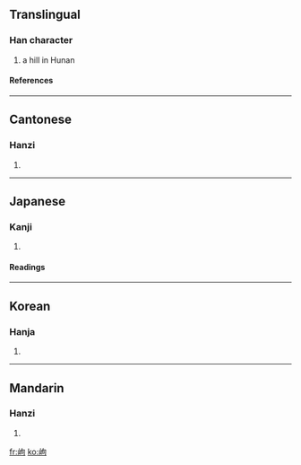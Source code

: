 ==Translingual==
===Han character===
{{Han char|rn=46|rad=山|as=05|sn=8|four=2772<sub>0</sub>|canj=山心口 (UPR)}}
# a hill in Hunan
====References====
{{Han ref|kx=0309.040|dkj=07970|dj=0609.010|hdz=10768.080|uh=5CA3|ud=23715|bh=CC63|bd=52323}}
----
==Cantonese==
===Hanzi===
{{yue-hanzi|jyut=|y=gau2, keui1}}
# {{defn|Cantonese}}
----
==Japanese==
===Kanji===
{{ja-kanji|grade=|rs=山05}}
# {{defn|Japanese}} 
====Readings====
{{ja-readings|on=[[こう]] (kō), [[く]] (ku)|kun=[[いただき]] (itadaki)}}
----
==Korean==
===Hanja===
{{ko-hanja|hangeul=구|rv=gu|mr=ku}}
# {{defn|Korean}}
----
==Mandarin==
===Hanzi===
{{cmn-hanzi|pin=[[gǒu]] (gou3)|wg=kou<sup>3</sup>}}
# {{defn|Mandarin}}

[[fr:岣]]
[[ko:岣]]